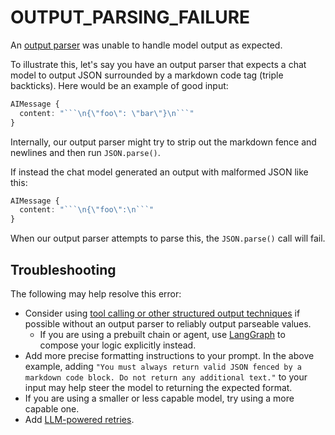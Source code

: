 # OUTPUT_PARSING_FAILURE

An [output parser](/docs/concepts/output_parsers) was unable to handle model output as expected.

To illustrate this, let's say you have an output parser that expects a chat model to output JSON surrounded by a markdown code tag (triple backticks). Here would be an example of good input:

````ts
AIMessage {
  content: "```\n{\"foo\": \"bar\"}\n```"
}
````

Internally, our output parser might try to strip out the markdown fence and newlines and then run `JSON.parse()`.

If instead the chat model generated an output with malformed JSON like this:

````ts
AIMessage {
  content: "```\n{\"foo\":\n```"
}
````

When our output parser attempts to parse this, the `JSON.parse()` call will fail.

## Troubleshooting

The following may help resolve this error:

- Consider using [tool calling or other structured output techniques](/docs/how_to/structured_output/) if possible without an output parser to reliably output parseable values.
  - If you are using a prebuilt chain or agent, use [LangGraph](https://langchain-ai.github.io/langgraphjs/) to compose your logic explicitly instead.
- Add more precise formatting instructions to your prompt. In the above example, adding `"You must always return valid JSON fenced by a markdown code block. Do not return any additional text."` to your input may help steer the model to returning the expected format.
- If you are using a smaller or less capable model, try using a more capable one.
- Add [LLM-powered retries](/docs/how_to/output_parser_fixing/).
